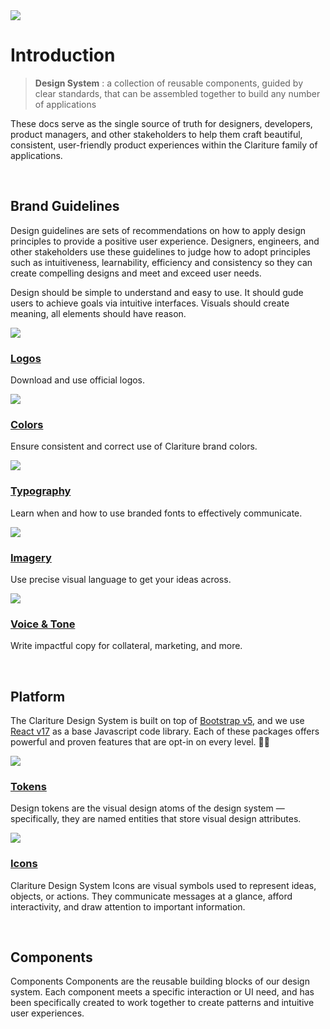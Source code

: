 
<Meta title='Start Here' />

<img className='rounded' src={Hero} />

<br />

# Introduction

> **Design System**
> : a collection of reusable components, guided by clear standards, that can be assembled together to build any number of applications

These docs serve as the single source of truth for designers, developers, product managers, and other stakeholders to help them craft beautiful, consistent, user-friendly product experiences within the Clariture family of applications.

<br />

## Brand Guidelines

Design guidelines are sets of recommendations on how to apply design principles to provide a positive user experience. Designers, engineers, and other stakeholders use these guidelines to judge how to adopt principles such as intuitiveness, learnability, efficiency and consistency so they can create compelling designs and meet and exceed user needs.

Design should be simple to understand and easy to use. It should gude users to achieve goals via intuitive interfaces. Visuals should create meaning, all elements should have reason.

<div className="grid sm:grid-flow-col sm:grid-cols-3 sm:grid-rows-2 gap-3 grid-flow-row grid-cols-1">

<div className="p-3 bg-gray1 rounded m-2">

<div className='rounded bg-black mb-3'>
  <img className='m-auto' src='/images/guidelines/Logos Icon.svg' />
</div>

### [Logos](/story/brand-guidelines-logos--page)

Download and use official logos.

</div>

<div className="p-3 bg-gray1 rounded m-2">

<div className='rounded bg-black mb-3'>
  <img className='m-auto' src='/images/guidelines/Colors Icon.svg' />
</div>

### [Colors](/story/brand-guidelines-colors--page)

Ensure consistent and correct use of Clariture brand colors.

</div>

<div className="p-3 bg-gray1 rounded m-2">

<div className='rounded bg-black mb-3'>
  <img className='m-auto' src='/images/guidelines/Type Icon.svg' />
</div>

### [Typography](/story/brand-guidelines-typography--page)

Learn when and how to use branded fonts to effectively communicate.

</div>

<div className="p-3 bg-gray1 rounded m-2">

<div className='rounded bg-black mb-3'>
  <img className='m-auto' src='/images/guidelines/Imagery Icon.svg' />
</div>

### [Imagery](/story/brand-guidelines-imagery--page)

Use precise visual language to get your ideas across.

</div>

<div className="p-3 bg-gray1 rounded m-2">

<div className='rounded bg-black mb-3'>
  <img className='m-auto' src='/images/guidelines/Voice Icon.svg' />
</div>

### [Voice & Tone](/story/brand-guidelines-voice-tone--page)

Write impactful copy for collateral, marketing, and more.

</div>

</div>

<br />

## Platform

The Clariture Design System is built on top of [Bootstrap v5](https://getbootstrap.com/docs/5.0/getting-started/introduction/), and we use [React v17](https://reactjs.org) as a base Javascript code library. Each of these packages offers powerful and proven features that are opt-in on every level. 👍🏾

<div className="grid sm:grid-flow-col sm:grid-cols-2 sm:grid-rows-1 gap-3 grid-flow-row grid-rows-1">

<div className="p-3 bg-gray1 rounded m-2">

<div className='rounded bg-black mb-3'>
  <img className='m-auto' src='/images/guidelines/Tokens Icon.svg' />
</div>

### [Tokens](/story/platform-tokens--page)

Design tokens are the visual design atoms of the design system — specifically, they are named entities that store visual design attributes.

</div>

<div className="p-3 bg-gray1 rounded m-2">

<div className='rounded bg-black mb-3'>
  <img className='m-auto' src='/images/guidelines/Icons Icon.svg' />
</div>

### [Icons](/story/platform-icons--page)

Clariture Design System Icons are visual symbols used to represent ideas, objects, or actions. They communicate messages at a glance, afford interactivity, and draw attention to important information.

</div>
</div>

<br />

## Components

Components Components are the reusable building blocks of our design system. Each component meets a specific interaction or UI need, and has been specifically created to work together to create patterns and intuitive user experiences.
